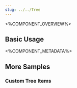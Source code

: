 ```yaml
---
slug: ../../Tree
---
```



<%COMPONENT_OVERVIEW%>

## Basic Usage
<Basic />

<%COMPONENT_METADATA%>

## More Samples

### Custom Tree Items
<CustomTreeItems />
